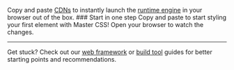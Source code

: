 Copy and paste [CDNs](/guide/installation#cdn-providers) to instantly launch the [runtime engine](/guide/rendering-modes/runtime-rendering) in your browser out of the box.
<StepSection>
    <Step>
        ### <StepNum />Start in one step
        Copy and paste to start styling your first element with Master CSS!
        <CDNCodes />
        Open your browser to watch the changes.
        <HelloWorld />
    </Step>
</StepSection>

---

Get stuck? Check out our [web framework](/guide/installation#web-frameworks) or [build tool](/guide/installation#build-tools) guides for better starting points and recommendations.
